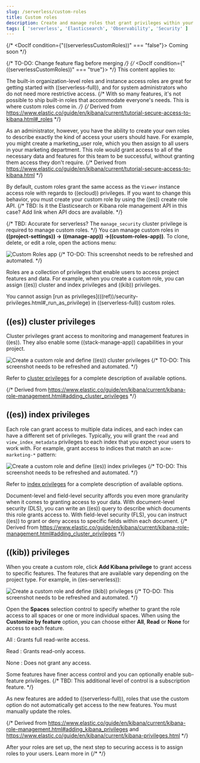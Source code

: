 ```yaml
---
slug: /serverless/custom-roles
title: Custom roles
description: Create and manage roles that grant privileges within your project.
tags: [ 'serverless', 'Elasticsearch', 'Observability', 'Security' ]
---
```


{/* <DocIf condition={"((serverlessCustomRoles))" === "false"}>
<DocBadgeComingSoon>Coming soon</DocBadgeComingSoon>
</DocIf> */}

{/* TO-DO: Change feature flag before merging */}
{/* <DocIf condition={"((serverlessCustomRoles))" === "true"}> */}
<DocBadge template="technical preview" />
This content applies to: <DocBadge template="elasticsearch" slug="/serverless/elasticsearch/what-is-elasticsearch-serverless" /> <DocBadge template="observability" slug="/serverless/observability/what-is-observability-serverless" /> <DocBadge template="security" slug="/serverless/security/what-is-security-serverless" />

The built-in <DocLink slug="/serverless/general/assign-user-roles" section="organization-level-roles">organization-level roles</DocLink> and <DocLink slug="/serverless/general/assign-user-roles" section="instance-access-roles">instance access roles</DocLink> are great for getting started with ((serverless-full)), and for system administrators who do not need more restrictive access.
{/* With so many features, it's not possible to ship built-in roles that accommodate everyone's needs.
This is where custom roles come in. */}
{/* Derived from https://www.elastic.co/guide/en/kibana/current/tutorial-secure-access-to-kibana.html#_roles */}

As an administrator, however, you have the ability to create your own roles to describe exactly the kind of access your users should have.
For example, you might create a marketing_user role, which you then assign to all users in your marketing department.
This role would grant access to all of the necessary data and features for this team to be successful, without granting them access they don't require.
{/* Derived from https://www.elastic.co/guide/en/kibana/current/tutorial-secure-access-to-kibana.html */}

By default, custom roles grant the same access as the `Viewer` instance access role with regards to ((ecloud)) privileges.
If you want to change this behavior, you must create your custom role by using the ((es)) create role API.
{/* TBD: Is it the Elasticsearch or Kibana role management API in this case? Add link when API docs are available. */}

{/*
TBD: Accurate for serverless?
The `manage_security` cluster privilege is required to manage custom roles.
*/}
You can manage custom roles in **((project-settings)) → ((manage-app)) →((custom-roles-app))**.
To clone, delete, or edit a role, open the actions menu:

![Custom Roles app](../images/custom-roles-ui.png)
{/* TO-DO: This screenshot needs to be refreshed and automated. */}

Roles are a collection of privileges that enable users to access project features and data.
For example, when you create a custom role, you can assign ((es)) cluster and index privileges and ((kib)) privileges.

<DocCallOut>
  You cannot assign [run as privileges](((ref))/security-privileges.html#_run_as_privilege) in ((serverless-full)) custom roles.
</DocCallOut>

## ((es)) cluster privileges

Cluster privileges grant access to monitoring and management features in ((es)).
They also enable some ((stack-manage-app)) capabilities in your project.

![Create a custom role and define ((es)) cluster privileges](../images/custom-roles-cluster-privileges.png)
{/* TO-DO: This screenshot needs to be refreshed and automated. */}

Refer to [cluster privileges](((ref))/security-privileges.html#privileges-list-cluster) for a complete description of available options.

{/* Derived from https://www.elastic.co/guide/en/kibana/current/kibana-role-management.html#adding_cluster_privileges */}

## ((es)) index privileges

Each role can grant access to multiple data indices, and each index can have a different set of privileges.
Typically, you will grant the `read` and `view_index_metadata` privileges to each index that you expect your users to work with.
For example, grant access to indices that match an `acme-marketing-*` pattern:

![Create a custom role and define ((es)) index privileges](../images/custom-roles-index-privileges.png)
{/* TO-DO: This screenshot needs to be refreshed and automated. */}

Refer to [index privileges](((ref))/security-privileges.html#privileges-list-indices) for a complete description of available options.

Document-level and field-level security affords you even more granularity when it comes to granting access to your data.
With document-level security (DLS), you can write an ((es)) query to describe which documents this role grants access to.
With field-level security (FLS), you can instruct ((es)) to grant or deny access to specific fields within each document.
{/* Derived from https://www.elastic.co/guide/en/kibana/current/kibana-role-management.html#adding_cluster_privileges */}

## ((kib)) privileges

When you create a custom role, click **Add Kibana privilege** to grant access to specific features.
The features that are available vary depending on the project type.
For example, in ((es-serverless)):

![Create a custom role and define ((kib)) privileges](../images/custom-roles-kibana-privileges.png)
{/* TO-DO: This screenshot needs to be refreshed and automated. */}

Open the **Spaces** selection control to specify whether to grant the role access to all spaces or one or more individual spaces.
When using the **Customize by feature** option, you can choose either **All**, **Read** or **None** for access to each feature.

All
: Grants full read-write access.

Read
: Grants read-only access.

None
: Does not grant any access.

Some features have finer access control and you can optionally enable sub-feature privileges. 
{/* TBD: This additional level of control is a subscription feature. */}

<DocCallOut title="New features">
As new features are added to ((serverless-full)), roles that use the custom option do not automatically get access to the new features. You must manually update the roles.
</DocCallOut>

{/* Derived from https://www.elastic.co/guide/en/kibana/current/kibana-role-management.html#adding_kibana_privileges and https://www.elastic.co/guide/en/kibana/current/kibana-privileges.html */}

After your roles are set up, the next step to securing access is to assign roles to your users.
Learn more in <DocLink slug="/serverless/general/assign-user-roles" /> 
{/* </DocIf> */}